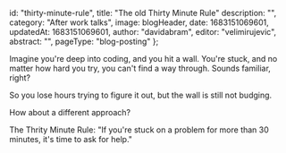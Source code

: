 
  id: "thirty-minute-rule",
  title: "The old Thirty Minute Rule"
  description: "",
  category: "After work talks",
  image: blogHeader,
  date: 1683151069601,
  updatedAt: 1683151069601,
  author: "davidabram",
  editor: "velimirujevic",
  abstract: "",
  pageType: "blog-posting"
};

Imagine you're deep into coding, and you hit a wall. You're stuck, and no matter how hard you try, you can't find a way through. Sounds familiar, right?

So you lose hours trying to figure it out, but the wall is still not budging.

How about a different approach?

The Thrity Minute Rule: "If you're stuck on a problem for more than 30 minutes, it's time to ask for help."






